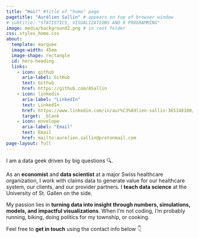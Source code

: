 ```yaml
---
title: "Hoi!" #title of "home" page
pagetitle: "Aurélien Sallin" # appears on top of browser window
# subtitle: "STATISTICS, VISUALIZATIONS AND R PROGRAMMING"
image: media/background2.png # in root folder
css: styles_home.css
about:
  template: marquee
  image-width: 45em
  image-shape: rectangle
  id: hero-heading
  links:
    - icon: github
      aria-label: GitHub
      text: Github
      href: https://github.com/ASallin
    - icon: linkedin
      aria-label: "LinkedIn"
      text: LinkedIn
      href: https://www.linkedin.com/in/aur%C3%A9lien-sallin-365148100/
      target: _blank
    - icon: envelope 
      aria-label: "Email"
      text: Email
      href: mailto:aurelien.sallin@protonmail.com
page-layout: full
---
```


::: {#hero-heading}
I am a data geek driven by big questions  🔍.

As an **economist** and **data scientist** at a major Swiss healthcare organization, I work with claims data to generate value for our healthcare system, our clients, and our provider partners. I **teach data science** at the University of St. Gallen on the side.

My passion lies in **turning data into insight through numbers, simulations, models, and impactful visualizations**. When I’m not coding, I’m probably running, biking, doing politics for my township, or cooking.

Feel free to **get in touch** using the contact info below 👇
:::
